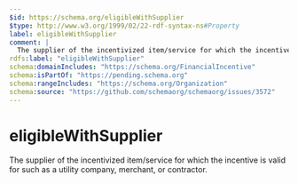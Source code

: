 ```yaml
---
$id: https://schema.org/eligibleWithSupplier
$type: http://www.w3.org/1999/02/22-rdf-syntax-ns#Property
label: eligibleWithSupplier
comment: |
  The supplier of the incentivized item/service for which the incentive is valid for such as a utility company, merchant, or contractor.
rdfs:label: "eligibleWithSupplier"
schema:domainIncludes: "https://schema.org/FinancialIncentive"
schema:isPartOf: "https://pending.schema.org"
schema:rangeIncludes: "https://schema.org/Organization"
schema:source: "https://github.com/schemaorg/schemaorg/issues/3572"
---
```


# eligibleWithSupplier

The supplier of the incentivized item/service for which the incentive is valid for such as a utility company, merchant, or contractor.

